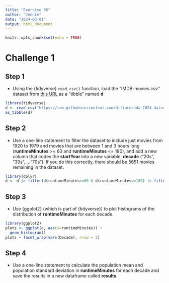 ```yaml
---
title: "Exercise 05"
author: "Jennie"
date: "2024-03-01"
output: html_document
---
```


```r
knitr::opts_chunk$set(echo = TRUE)
```

# Challenge 1

## Step 1

-   Using the {tidyverse} `read_csv()` function, load the “IMDB-movies.csv” dataset from [this URL](https://raw.githubusercontent.com/difiore/ada-2024-datasets/main/IMDB-movies.csv) as a “tibble” named **d**

```r
library(tidyverse)
d <- read_csv("https://raw.githubusercontent.com/difiore/ada-2024-datasets/main/IMDB-movies.csv") 
as_tibble(d)
```

## Step 2

-   Use a one-line statement to filter the dataset to include just movies from 1920 to 1979 and movies that are between 1 and 3 hours long (**runtimeMinutes** \>= 60 and **runtimeMinutes** \<= 180), and add a new column that codes the **startYear** into a new variable, **decade** (“20s”, “30s”, …“70s”). If you do this correctly, there should be 5651 movies remaining in the dataset.

```r
library(dplyr)
d <- d |> filter(d$runtimeMinutes>=60 & d$runtimeMinutes<=180) |> filter(d$startYear>=1920 & d$startYear<=1979) |> mutate(Decade = if_else(startYear >= 2000, paste0(startYear  %/% 10 * 10, "'s"), paste0((startYear - 1900) %/% 10 * 10, "'s")))
```

## Step 3

-   Use {ggplot2} (which is part of {tidyverse}) to plot histograms of the distribution of **runtimeMinutes** for each decade.

```r
library(ggplot2)
plots <- ggplot(d, aes(x=runtimeMinutes)) + 
  geom_histogram()
plots + facet_wrap(vars(Decade), nrow = 2)
```

## Step 4

-   Use a one-line statement to calculate the population mean and population standard deviation in **runtimeMinutes** for each decade and save the results in a new dataframe called **results**.

```r

```


